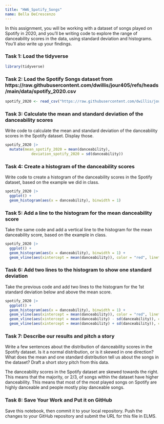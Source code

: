 ```yaml
---
title: "HW6_Spotify_Songs"
name: Bella DeCrescenzo
---
```


In this assignment, you will be working with a dataset of songs played on Spotify in 2020, and you'll be writing code to explore the range of danceability scores in the data, using standard deviation and histograms. You'll also write up your findings.

### Task 1: Load the tidyverse

```r
library(tidyverse)
```

### Task 2: Load the Spotify Songs dataset from https://raw.githubusercontent.com/dwillis/jour405/refs/heads/main/data/spotify_2020.csv

```r
spotify_2020 <- read_csv("https://raw.githubusercontent.com/dwillis/jour405/refs/heads/main/data/spotify_2020.csv")
```

### Task 3: Calculate the mean and standard deviation of the danceability scores

Write code to calculate the mean and standard deviation of the danceability scores in the Spotify dataset. Display those.

```r
spotify_2020 |>
  mutate(mean_spotify_2020 = mean(danceability),
            deviation_spotify_2020 = sd(danceability))

```

### Task 4: Create a histogram of the danceability scores

Write code to create a histogram of the danceability scores in the Spotify dataset, based on the example we did in class.

```r
spotify_2020 |> 
  ggplot() + 
  geom_histogram(aes(x = danceability), binwidth = 1)
```

### Task 5: Add a line to the histogram for the mean danceability score

Take the same code and add a vertical line to the histogram for the mean danceability score, based on the example in class.

```r
spotify_2020 |> 
  ggplot() + 
  geom_histogram(aes(x = danceability), binwidth = 1) +
  geom_vline(aes(xintercept = mean(danceability)), color = "red", linetype = "dashed", size = 1) 
```


### Task 6: Add two lines to the histogram to show one standard deviation

Take the previous code and add two lines to the histogram for the 1st standard deviation below and above the mean score.

```r
spotify_2020 |> 
  ggplot() + 
  geom_histogram(aes(x = danceability), binwidth = 1) +
  geom_vline(aes(xintercept = mean(danceability)), color = "red", linetype = "dashed", size = 1) +
  geom_vline(aes(xintercept = mean(danceability) - sd(danceability)), color = "blue", linetype = "dashed", size = 1) +
  geom_vline(aes(xintercept = mean(danceability) + sd(danceability)), color = "blue", linetype = "dashed", size = 1)
```

### Task 7: Describe our results and pitch a story

Write a few sentences about the distribution of danceability scores in the Spotify dataset. Is it a normal distribution, or is it skewed in one direction? What does the mean and one standard distribution tell us about the songs in the dataset? Draft a short story pitch from this data.

The danceability scores in the Spotify dataset are skewed towards the right. This means that the majority, or 2/3, of songs within the dataset have higher danceability. This means that most of the most played songs on Spotify are highly danceable and people mostly play danceable songs.

### Task 8: Save Your Work and Put it on GitHub

Save this notebook, then commit it to your local repository. Push the changes to your GitHub repository and submit the URL for this file in ELMS.
